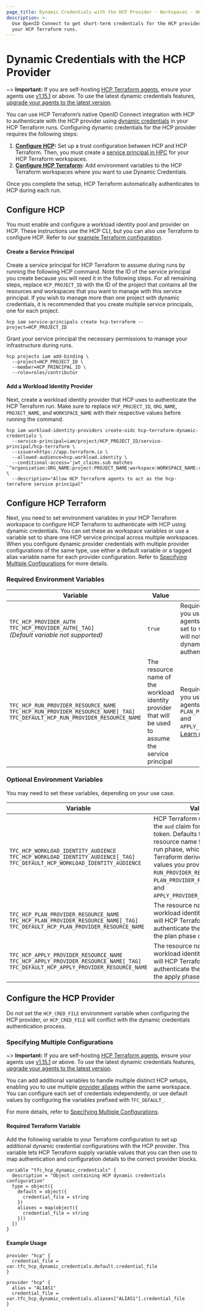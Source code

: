 ```yaml
---
page_title: Dynamic Credentials with the HCP Provider - Workspaces - HCP Terraform
description: >-
  Use OpenID Connect to get short-term credentials for the HCP provider in
  your HCP Terraform runs.
---
```


# Dynamic Credentials with the HCP Provider

~> **Important:** If you are self-hosting [HCP Terraform agents](/terraform/cloud-docs/agents), ensure your agents use [v1.15.1](/terraform/cloud-docs/agents/changelog#1-15-1-05-01-2024) or above. To use the latest dynamic credentials features, [upgrade your agents to the latest version](/terraform/cloud-docs/agents/changelog).

You can use HCP Terraform’s native OpenID Connect integration with HCP to authenticate with the HCP provider using [dynamic credentials](/terraform/cloud-docs/workspaces/dynamic-provider-credentials) in your HCP Terraform runs. Configuring dynamic credentials for the HCP provider requires the following steps:

1. **[Configure HCP](#configure-hcp):** Set up a trust configuration between HCP and HCP Terraform. Then, you must create a [service principal in HPC](/hcp/docs/hcp/iam/service-principal) for your HCP Terraform workspaces.
2. **[Configure HCP Terraform](#configure-hcp-terraform):** Add environment variables to the HCP Terraform workspaces where you want to use Dynamic Credentials.

Once you complete the setup, HCP Terraform automatically authenticates to HCP during each run.

## Configure HCP
You must enable and configure a workload identity pool and provider on HCP. These instructions use the HCP CLI, but you can also use Terraform to configure HCP. Refer to our [example Terraform configuration](https://github.com/hashicorp/terraform-dynamic-credentials-setup-examples/tree/main/hcp).

#### Create a Service Principal
Create a service principal for HCP Terraform to assume during runs by running the following HCP command. Note the ID of the service principal you create because you will need it in the following steps. For all remaining steps, replace `HCP_PROJECT_ID` with the ID of the project that contains all the resources and workspaces that you want to manage with this service principal. If you wish to manage more than one project with dynamic credentials, it is recommended that you create multiple service principals, one for each project.

```shell
hcp iam service-principals create hcp-terraform --project=HCP_PROJECT_ID
```

Grant your service principal the necessary permissions to manage your infrastructure during runs.

```shell
hcp projects iam add-binding \
  --project=HCP_PROJECT_ID \
  --member=HCP_PRINCIPAL_ID \
  --role=roles/contributor
```

#### Add a Workload Identity Provider

Next, create a workload identity provider that HCP uses to authenticate the HCP Terraform run. Make sure to replace `HCP_PROJECT_ID`, `ORG_NAME`, `PROJECT_NAME`, and `WORKSPACE_NAME` with their respective values before running the command.

```shell
hcp iam workload-identity-providers create-oidc hcp-terraform-dynamic-credentials \
  --service-principal=iam/project/HCP_PROJECT_ID/service-principal/hcp-terraform \
  --issuer=https://app.terraform.io \
  --allowed-audience=hcp.workload.identity \
  --conditional-access='jwt_claims.sub matches `^organization:ORG_NAME:project:PROJECT_NAME:workspace:WORKSPACE_NAME:run_phase:.*`' \
  --description="Allow HCP Terraform agents to act as the hcp-terraform service principal"
```

## Configure HCP Terraform
Next, you need to set environment variables in your HCP Terraform workspace to configure HCP Terraform to authenticate with HCP using dynamic credentials. You can set these as workspace variables or use a variable set to share one HCP service principal across multiple workspaces. When you configure dynamic provider credentials with multiple provider configurations of the same type, use either a default variable or a tagged alias variable name for each provider configuration. Refer to [Specifying Multiple Configurations](#specifying-multiple-configurations) for more details.

### Required Environment Variables
| Variable                                                                                                                               | Value                                                                                                 | Notes                                                                                                                                                                                                   |
|----------------------------------------------------------------------------------------------------------------------------------------|-------------------------------------------------------------------------------------------------------|---------------------------------------------------------------------------------------------------------------------------------------------------------------------------------------------------------|
| `TFC_HCP_PROVIDER_AUTH`<br />`TFC_HCP_PROVIDER_AUTH[_TAG]`<br />_(Default variable not supported)_                                     | `true`                                                                                                | Requires **v1.15.1** or later if you use self-managing agents. Must be present and set to `true`, or HCP Terraform will not attempt to use dynamic credentials to authenticate to HCP.                  |
| `TFC_HCP_RUN_PROVIDER_RESOURCE_NAME`<br />`TFC_HCP_RUN_PROVIDER_RESOURCE_NAME[_TAG]`<br />`TFC_DEFAULT_HCP_RUN_PROVIDER_RESOURCE_NAME` | The resource name of the workload identity provider that will be used to assume the service principal | Requires **v1.15.1** or later if you use self-managing agents. Optional if you provide `PLAN_PROVIDER_RESOURCE_NAME` and `APPLY_PROVIDER_RESOURCE_NAME`. [Learn more](#optional-environment-variables). |

### Optional Environment Variables
You may need to set these variables, depending on your use case.

| Variable                                                                                                                                     | Value                                                                                                                                                                                                                                                                                             | Notes                                                                                                                               |
|----------------------------------------------------------------------------------------------------------------------------------------------|---------------------------------------------------------------------------------------------------------------------------------------------------------------------------------------------------------------------------------------------------------------------------------------------------|-------------------------------------------------------------------------------------------------------------------------------------|
| `TFC_HCP_WORKLOAD_IDENTITY_AUDIENCE`<br />`TFC_HCP_WORKLOAD_IDENTITY_AUDIENCE[_TAG]`<br />`TFC_DEFAULT_HCP_WORKLOAD_IDENTITY_AUDIENCE`       | HCP Terraform uses this as the `aud` claim for the identity token. Defaults to the provider resource name for the current run phase, which HCP Terraform derives from the values you provide for `RUN_PROVIDER_RESOURCE_NAME`, `PLAN_PROVIDER_RESOURCE_NAME`, and `APPLY_PROVIDER_RESOURCE_NAME`. | Requires **v1.15.1** or later if you use self-managing agents. This is one of the default `aud` formats that HCP accepts.           |
| `TFC_HCP_PLAN_PROVIDER_RESOURCE_NAME`<br />`TFC_HCP_PLAN_PROVIDER_RESOURCE_NAME[_TAG]`<br />`TFC_DEFAULT_HCP_PLAN_PROVIDER_RESOURCE_NAME`    | The resource name of the workload identity provider that will HCP Terraform will use to authenticate the agent during the plan phase of a run.                                                                                                                                                    | Requires **v1.15.1** or later if self-managing agents. Will fall back to the value of `RUN_PROVIDER_RESOURCE_NAME` if not provided. |
| `TFC_HCP_APPLY_PROVIDER_RESOURCE_NAME`<br />`TFC_HCP_APPLY_PROVIDER_RESOURCE_NAME[_TAG]`<br />`TFC_DEFAULT_HCP_APPLY_PROVIDER_RESOURCE_NAME` | The resource name of the workload identity provider that will HCP Terraform will use to authenticate the agent during the apply phase of a run.                                                                                                                                                   | Requires **v1.15.1** or later if self-managing agents. Will fall back to the value of `RUN_PROVIDER_RESOURCE_NAME` if not provided. |

## Configure the HCP Provider

Do not set the `HCP_CRED_FILE` environment variable when configuring the HCP provider, or `HCP_CRED_FILE` will conflict with the dynamic credentials authentication process.

### Specifying Multiple Configurations

~> **Important:** If you are self-hosting [HCP Terraform agents](/terraform/cloud-docs/agents), ensure your agents use [v1.15.1](/terraform/cloud-docs/agents/changelog#1-15-1-05-01-2024) or above. To use the latest dynamic credentials features, [upgrade your agents to the latest version](/terraform/cloud-docs/agents/changelog).

You can add additional variables to handle multiple distinct HCP setups, enabling you to use multiple [provider aliases](/terraform/language/providers/configuration#alias-multiple-provider-configurations) within the same workspace. You can configure each set of credentials independently, or use default values by configuring the variables prefixed with `TFC_DEFAULT_`.

For more details, refer to [Specifying Multiple Configurations](/terraform/cloud-docs/workspaces/dynamic-provider-credentials/specifying-multiple-configurations).

#### Required Terraform Variable

Add the following variable to your Terraform configuration to set up additional dynamic credential configurations with the HCP provider. This variable lets HCP Terraform supply variable values that you can then use to map authentication and configuration details to the correct provider blocks.

```hcl
variable "tfc_hcp_dynamic_credentials" {
  description = "Object containing HCP dynamic credentials configuration"
  type = object({
    default = object({
      credential_file = string
    })
    aliases = map(object({
      credential_file = string
    }))
  })
}
```

#### Example Usage

```hcl
provider "hcp" {
  credential_file = var.tfc_hcp_dynamic_credentials.default.credential_file
}

provider "hcp" {
  alias = "ALIAS1"
  credential_file = var.tfc_hcp_dynamic_credentials.aliases["ALIAS1"].credential_file
}
```

